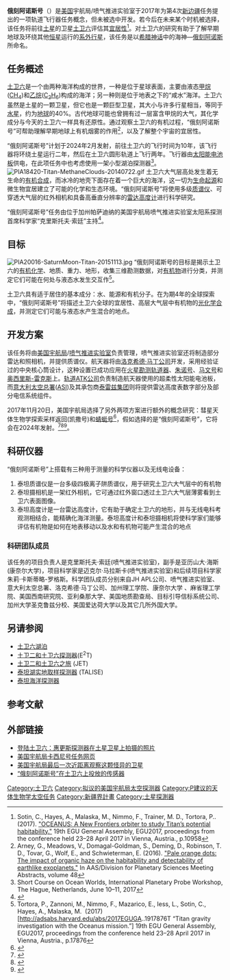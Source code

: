 
{{Infobox
|title=俄刻阿诺斯号
|image=[[File:Oceanus_Spacecraft.jpg|300px]]
|caption=
|header1=概况
|label2=任务类型
|data2=土卫六[[航天器|轨道器]]
|label3=营运机构
|data3=[[美国国家航空航天局|美国宇航局]]
|header4=航天器特性
|label5=制造厂商
|data5=[[洛克希德·马丁|洛克希德·马丁公司]]
|label6=太阳能板制造商
|data6=[[诺格创新系统|轨道ATK公司]]
|label7=任务管理
|data7=[[美国国家航空航天局|美国宇航局]] / [[喷气推进实验室|喷气推进实验室]]
 
|header8=任务开始
|label11=预计飞行时间
|data11=10 年
 
|label12=科研探测
|data12= 4 年
|header13=探测仪器
 
|data14=[[质谱法|质谱仪]]
|data15=红外线相机
|data16=雷达高度计
|data17=无线电设备
|belowstyle=background:#c93;
|below=[[新疆界计划|新疆界计划]]
}}
'''俄刻阿诺斯号'''（{{lang-en|Oceanus}}）是[[美国|美国]]宇航局/喷气推进实验室于2017年为第4次[[新疆界计划|新边疆]]任务提出的一项轨道飞行器任务概念，但未被选中开发。若今后在未来某个时机被选择，该任务将前往[[土星|土星]]的卫星[[土卫六|土卫六]]评估其[[行星适居性|宜居性]]<ref name=sotin>Sotin, C., Hayes, A., Malaska, M., Nimmo, F., Trainer, M. D., Tortora, P.. (2017). [http://www.hou.usra.edu/meetings/lpsc2017/pdf/2306.pdf49 "OCEANUS: A New Frontiers orbiter to study Titan’s potential habitability."]{{Dead link}} 19th EGU General Assembly, EGU2017, proceedings from the conference held 23–28 April 2017 in Vienna, Austria., p.10958</ref>。对土卫六的研究有助于了解早期地球及环绕其他[[恒星|恒星]]运行的[[太阳系外行星|系外行星]]，该任务是以[[希腊神话|希腊神话]]中的海神—[[俄刻阿诺斯|俄刻阿诺斯]]所命名。
==任务概述==
[[土卫六|土卫六]]是一个由两种海洋构成的世界，一种是位于星球表面，主要由液态[[甲烷|甲烷]]([[甲烷|CH<sub>4</sub>]])和[[乙烷|乙烷]]([[乙烷|C<sub>2</sub>H<sub>6</sub>]])构成的海洋；另一种则是位于地表之下的“咸水”海洋。土卫六虽然是土星的一颗卫星，但它也是一颗巨型卫星，其大小与许多行星相当，等同于[[水星|水星]]，约为[[地球|地球]]的40%。古代地球可能也曾拥有过一层富含甲烷的大气，其化学成分与今天的土卫六一样具有还原性。通过观察土卫六的有机过程，“俄刻阿诺斯号”可帮助理解早期地球上有机烟雾的作用<ref name=arney>Arney, G., Meadows, V., Domagal-Goldman, S., Deming, D., Robinson, T. D., Tovar, G., Wolf, E., and Schwieterman, E. (2016). [http://iopscience.iop.org/article/10.3847/1538-4357/836/1/49 "Pale orange dots: The impact of organic haze on the habitability and detectability of earthlike exoplanets."] {{Wayback|url=http://iopscience.iop.org/article/10.3847/1538-4357/836/1/49 |date=20220121232204 }} In AAS/Division for Planetary Sciences Meeting Abstracts, volume 48</ref>，以及了解整个宇宙的宜居性。

“俄刻阿诺斯号”计划于2024年2月发射，前往土卫六的飞行时间为10年，该飞行器将环绕土星运行二年，然后在土卫六圆形轨道上飞行两年。飞行器由[[光伏模组|太阳能电池板]]供电，在此项任务中也考虑使用一架小型湖泊探测器<ref>Short Course on Ocean Worlds, International Planetary Probe Workshop, The Hague, Netherlands, June 10–11, 2017</ref>。 
 
[[File:PIA18420-Titan-MethaneClouds-20140722.gif|thumb]]
土卫六大气层高处发生着无生命的[[有机合成|有机合成]]，而冰冷的地壳下面存在着一个巨大的海洋，这一切为[[生命起源|生命起源]]和微生物宜居建立了可能的化学和生态环境。“俄刻阿诺斯号”将使用多级[[质谱法|质谱仪]]、可穿透大气层的红外相机和具备高垂直分辨率的[[雷达高度计|雷达高度计]]进行科学研究。

“俄刻阿诺斯号”任务由位于加州帕萨迪纳的美国宇航局喷气推进实验室太阳系探测首席科学家“克里斯托夫·索廷”主持<ref name="NYT 2017">{{cite news |last=Chang |first=Kenneth |url=https://www.nytimes.com/2017/09/15/science/saturn-cassini-return.html?mcubz=3 |title=Back to Saturn? Five Missions Proposed to Follow Cassini |work=The New York Times |date=2017-09-15 |access-date=2017-09-18 |archive-date=2021-01-22 |archive-url=https://web.archive.org/web/20210122134753/https://www.nytimes.com/2017/09/15/science/saturn-cassini-return.html?mcubz=3 |dead-url=no }}</ref>。

==目标==
[[File:PIA20016-SaturnMoon-Titan-20151113.jpg|thumb]]
“俄刻阿诺斯号的目标是揭示土卫六的[[有机化学|有机化学]]、地质、重力、地形，收集三维勘测数据，对[[有机化合物|有机物]]进行分类，并测定它们可能在何处与液态水发生交互作<ref>Tortora, P., Zannoni, M., Nimmo, F., Mazarico, E., Iess, L., Sotin, C., Hayes, A., Malaska, M.  (2017) [http://adsabs.harvard.edu/abs/2017EGUGA..1917876T “Titan gravity investigation with the Oceanus mission.”] 19th EGU General Assembly, EGU2017, proceedings from the conference held 23–28 April 2017 in Vienna, Austria., p.17876</ref>。

土卫六具有适于居住的基本成分：水、能源和有机分子。在为期4年的全球探索中，“俄刻阿诺斯号”将描述土卫六全球的宜居性、高层大气层中有机物的[[光化学|光化学合成]]，并测定它们可能与液态水产生混合的地点。

==开发方案==
该任务将由[[美国国家航空航天局|美国宇航局]]/[[喷气推进实验室|喷气推进实验室]]负责管理，喷气推进实验室还将制造部分雷达和照相机，并提供质谱仪。航天器将由[[洛克希德·马丁|洛克希德·马丁公司]]开发，采用经验证过的中央核心筒设计，这种设置已成功应用在[[火星侦察轨道器|火星勘测轨道器]]、[[朱诺号|朱诺号]]、[[MAVEN|马文号]]和[[OSIRIS-REx|奥西里斯-雷克斯]]上。[[诺格创新系统|轨道ATK公司]]负责制造航天器使用的超柔性太阳能电池板，而[[意大利太空总署|意大利太空总署]]([[意大利太空总署|ASI]])及其承包商[[泰雷兹集团|泰雷兹集团]]则将提供雷达高度表数字部分及部分电信系统组件。

2017年11月20日，美国宇航局选择了另外两项方案进行额外的概念研究：彗星天体生物学探索采样返回(凯撒号)和[[蜻蜓号|蜻蜓号]]<ref name=ibtimes>{{cite news |url=http://www.ibtimes.com/nasas-new-frontier-mission-will-search-alien-life-or-reveal-solar-systems-history-2631073 |title=NASA's New Frontier Mission Will Search For Alien Life Or Reveal The Solar System's History |first=Elana |last=Glowatz |work=IB Times |date=2017-12-20 |accessdate=2021-01-17 |archive-date=2020-12-05 |archive-url=https://web.archive.org/web/20201205172344/https://www.ibtimes.com/nasas-new-frontier-mission-will-search-alien-life-or-reveal-solar-systems-history-2631073 |dead-url=no }}</ref>，假如选择的是“俄刻阿诺斯号”，它将会在2024年发射。<ref name="six themes">{{cite news |last=Foust |first=Jeff |url=http://spacenews.com/nasa-expands-frontiers-of-next-new-frontiers-competition/ |title=NASA Expands Frontiers of Next New Frontiers Competition |work=Space News |date=2016-01-08 |access-date=2016-01-20 |archive-date=2017-08-18 |archive-url=https://wayback.archive-it.org/all/20170818112258/http://spacenews.com/nasa-expands-frontiers-of-next-new-frontiers-competition/ |dead-url=no }}</ref><ref>{{cite news |last=Clark |first=Stephen |url=https://spaceflightnow.com/2016/09/07/nasa-official-says-new-mission-selections-on-track-despite-insight-woes/ |title=NASA official says new mission selections on track despite InSight woes |work=Spaceflight Now |date=2016-09-07 |access-date=2016-09-08 |archive-date=2020-10-10 |archive-url=https://web.archive.org/web/20201010102844/https://spaceflightnow.com/2016/09/07/nasa-official-says-new-mission-selections-on-track-despite-insight-woes/ |dead-url=no }}</ref><ref name='AO 2016'>{{cite news |title=New Frontiers fourth announcement of opportunity |url=http://newfrontiers.larc.nasa.gov/announcements.html |publisher=NASA |date=2016-01-06 |language=en |accessdate=2021-01-17 |archive-date=2019-11-03 |archive-url=https://web.archive.org/web/20191103114037/http://newfrontiers.larc.nasa.gov/announcements.html |dead-url=yes }}</ref>。

==科研仪器==
“俄刻阿诺斯号”上搭载有三种用于测量的科学仪器以及无线电设备：
# 泰坦质谱仪是一台多级四极离子阱质谱仪，用于研究土卫六大气层中的有机物
# 泰坦摄相机是一架红外相机，它可通过红外窗口透过土卫六大气层薄雾看到土卫六表面图像。
# 泰坦高度计是一台雷达高度计，它有助于确定土卫六的地形，并与无线电科考观测相结合，能精确化海洋测量。泰坦高度计和泰坦摄相机将使科学家们能够评估有机物是如何在地表移动以及水和有机物可能产生混合的地点
===科研团队成员===
该任务的项目负责人是克里斯托夫·索廷(喷气推进实验室)，副手是亚历山大·海斯(康奈尔大学)，项目科学家是迈克尔·马拉斯卡(喷气推进实验室)和后续项目科学家朱莉·卡斯蒂略-罗格斯。科学团队成员分别来自JH APL公司、喷气推进实验室、意大利太空总署、洛克希德·马丁公司、加州理工学院、康奈尔大学 、麻省理工学院、美国西南研究院、亚利桑那大学、美国地质勘查局、目标引导信标系统公司、加州大学圣克鲁兹分校、美国爱达荷大学以及其它几所外国大学。

==另请参阅==
*[[土卫六湖泊|土卫六湖泊]]
* [[土卫二和土卫六探测器|土卫二和土卫六探测器]](E<sup>2</sup>T)
* [[土卫二和土卫六之旅|土卫二和土卫六之旅]] (JET)
* [[泰坦湖实地取样探测器|泰坦湖实地取样探测器]] (TALISE)
* [[泰坦海洋探测器|泰坦海洋探测器]]

==参考文献==
{{Reflist|30em}}
==外部链接==
* [https://www.space.com/16130-titan-landing-saturn-moon-huygens-pictures.html/ 登陆土卫六：惠更斯探测器在土星卫星上拍摄的照片] {{Wayback|url=https://www.space.com/16130-titan-landing-saturn-moon-huygens-pictures.html/ |date=20210125202730 }}
* [https://web.archive.org/web/20170530104710/https://www.nasa.gov/mission_pages/cassini/multimedia/gallery-indexTitan.html 美国宇航局卡西尼号任务网页]
* [http://news.nationalgeographic.com/2017/01/saturn-moon-titan-nasa-huygens-cassini-space-science/ 美国宇航局最后一次近距离观察这颗怪异的卫星] {{Wayback|url=http://news.nationalgeographic.com/2017/01/saturn-moon-titan-nasa-huygens-cassini-space-science/ |date=20190612144646 }}
* [https://web.archive.org/web/20171022174451/http://www.prism.gatech.edu/~jmendez9/mainEN.htm “俄刻阿诺斯号”在土卫六上投放的传感器]

{{土卫六}}
{{天体生物学}}
{{Planetary Missions Program Office}}
{{DEFAULTSORT:俄刻阿诺斯号}}
[[Category:土卫六|Category:土卫六]]
[[Category:拟议的美国宇航局太空探测器|Category:拟议的美国宇航局太空探测器]]
[[Category:P建议的天体生物学太空任务|Category:P建议的天体生物学太空任务]]
[[Category:新疆界計畫|Category:新疆界計畫]]
[[Category:土星探測器|Category:土星探測器]]